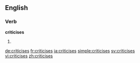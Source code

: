 ==English==

===Verb===
'''criticises'''

# {{third-person singular of|criticise}}

[[de:criticises]]
[[fr:criticises]]
[[ja:criticises]]
[[simple:criticises]]
[[sv:criticises]]
[[vi:criticises]]
[[zh:criticises]]